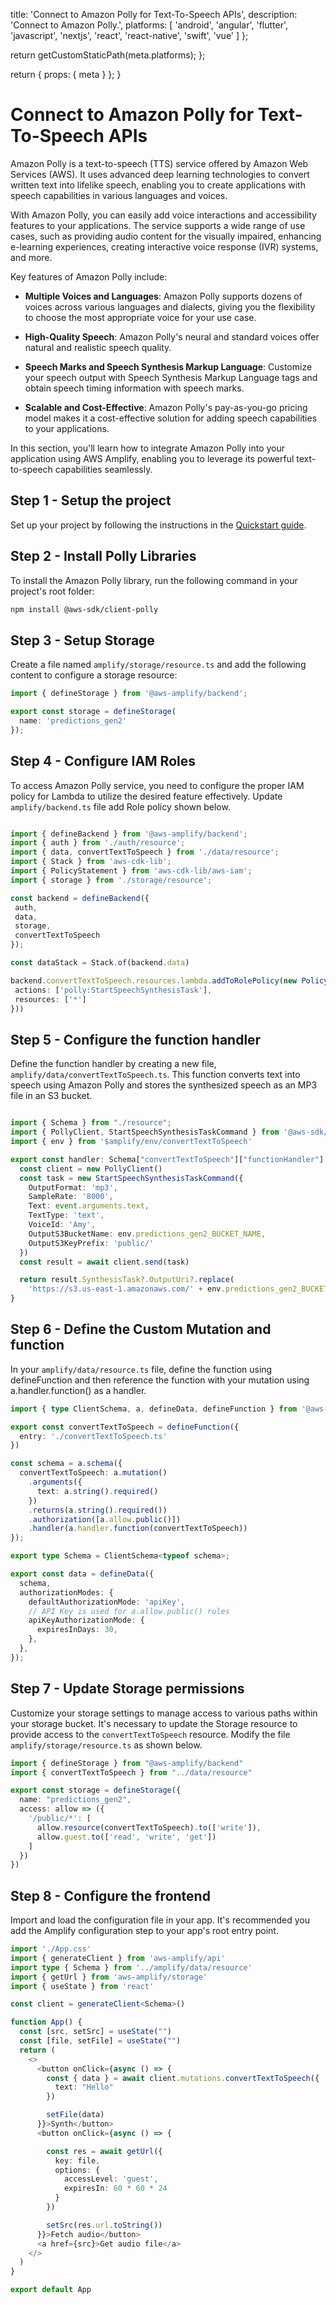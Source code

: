 
  title: 'Connect to Amazon Polly for Text-To-Speech APIs',
  description:
    'Connect to Amazon Polly.',
  platforms: [
    'android',
    'angular',
    'flutter',
    'javascript',
    'nextjs',
    'react',
    'react-native',
    'swift',
    'vue'
  ]
};

  return getCustomStaticPath(meta.platforms);
};

  return {
    props: {
      meta
    }
  };
}

# Connect to Amazon Polly for Text-To-Speech APIs

Amazon Polly is a text-to-speech (TTS) service offered by Amazon Web Services (AWS). It uses advanced deep learning technologies to convert written text into lifelike speech, enabling you to create applications with speech capabilities in various languages and voices.

With Amazon Polly, you can easily add voice interactions and accessibility features to your applications. The service supports a wide range of use cases, such as providing audio content for the visually impaired, enhancing e-learning experiences, creating interactive voice response (IVR) systems, and more.

Key features of Amazon Polly include:

- **Multiple Voices and Languages**: Amazon Polly supports dozens of voices across various languages and dialects, giving you the flexibility to choose the most appropriate voice for your use case.

- **High-Quality Speech**: Amazon Polly's neural and standard voices offer natural and realistic speech quality.

- **Speech Marks and Speech Synthesis Markup Language**: Customize your speech output with Speech Synthesis Markup Language tags and obtain speech timing information with speech marks.

- **Scalable and Cost-Effective**: Amazon Polly's pay-as-you-go pricing model makes it a cost-effective solution for adding speech capabilities to your applications.

In this section, you'll learn how to integrate Amazon Polly into your application using AWS Amplify, enabling you to leverage its powerful text-to-speech capabilities seamlessly.

## Step 1 - Setup the project

Set up your project by following the instructions in the [Quickstart guide](/[platform]/start/quickstart/). 

## Step 2 - Install Polly Libraries
 To install the Amazon Polly library, run the following command in your project's root folder:

```bash
npm install @aws-sdk/client-polly

```

## Step 3 - Setup Storage

Create a file named `amplify/storage/resource.ts` and add the following content to configure a storage resource:


```ts title="amplify/storage/resource.ts"
import { defineStorage } from '@aws-amplify/backend';

export const storage = defineStorage(
  name: 'predictions_gen2'
});

```

## Step 4 - Configure IAM Roles

 To access Amazon Polly service, you need to configure the proper IAM policy for Lambda to utilize the desired feature effectively. Update `amplify/backend.ts` file add Role policy shown below.

 ```ts title= "amplify/backend.ts"

import { defineBackend } from '@aws-amplify/backend';
import { auth } from './auth/resource';
import { data, convertTextToSpeech } from './data/resource';
import { Stack } from 'aws-cdk-lib';
import { PolicyStatement } from 'aws-cdk-lib/aws-iam';
import { storage } from './storage/resource';

const backend = defineBackend({
  auth,
  data,
  storage,
  convertTextToSpeech
});

const dataStack = Stack.of(backend.data)

backend.convertTextToSpeech.resources.lambda.addToRolePolicy(new PolicyStatement({
  actions: ['polly:StartSpeechSynthesisTask'],
  resources: ['*']
}))

```
## Step 5 - Configure the function handler 

Define the function handler by creating a new file, `amplify/data/convertTextToSpeech.ts`. This function converts text into speech using Amazon Polly and stores the synthesized speech as an MP3 file in an S3 bucket.

```ts title="amplify/data/convertTextToSpeech.ts"

import { Schema } from "./resource";
import { PollyClient, StartSpeechSynthesisTaskCommand } from '@aws-sdk/client-polly'
import { env } from '$amplify/env/convertTextToSpeech'

export const handler: Schema["convertTextToSpeech"]["functionHandler"] = async (event) => {
  const client = new PollyClient()
  const task = new StartSpeechSynthesisTaskCommand({
    OutputFormat: 'mp3',
    SampleRate: '8000',
    Text: event.arguments.text,
    TextType: 'text',
    VoiceId: 'Amy',
    OutputS3BucketName: env.predictions_gen2_BUCKET_NAME,
    OutputS3KeyPrefix: 'public/'
  })
  const result = await client.send(task)

  return result.SynthesisTask?.OutputUri?.replace(
    'https://s3.us-east-1.amazonaws.com/' + env.predictions_gen2_BUCKET_NAME + '/public/', "") ?? ""
}

```

## Step 6 - Define the Custom Mutation and function

In your `amplify/data/resource.ts` file, define the function using defineFunction and then reference the function with your mutation using a.handler.function() as a handler.

```ts title="amplify/data/resource.ts"
import { type ClientSchema, a, defineData, defineFunction } from '@aws-amplify/backend';

export const convertTextToSpeech = defineFunction({
  entry: './convertTextToSpeech.ts'
})

const schema = a.schema({
  convertTextToSpeech: a.mutation()
    .arguments({
      text: a.string().required()
    })
    .returns(a.string().required())
    .authorization([a.allow.public()])
    .handler(a.handler.function(convertTextToSpeech))
});

export type Schema = ClientSchema<typeof schema>;

export const data = defineData({
  schema,
  authorizationModes: {
    defaultAuthorizationMode: 'apiKey',
    // API Key is used for a.allow.public() rules
    apiKeyAuthorizationMode: {
      expiresInDays: 30,
    },
  },
});


```
## Step 7 - Update Storage permissions

Customize your storage settings to manage access to various paths within your storage bucket. It's necessary to update the Storage resource to provide access to the `convertTextToSpeech` resource. Modify the file `amplify/storage/resource.ts` as shown below.

```ts title="amplify/storage/resource.ts"
import { defineStorage } from "@aws-amplify/backend"
import { convertTextToSpeech } from "../data/resource"

export const storage = defineStorage({
  name: "predictions_gen2",
  access: allow => ({
    '/public/*': [
      allow.resource(convertTextToSpeech).to(['write']),
      allow.guest.to(['read', 'write', 'get'])
    ]
  })
})
```

## Step 8 - Configure the frontend

Import and load the configuration file in your app. It's recommended you add the Amplify configuration step to your app's root entry point. 

```ts title="App.tsx"
import './App.css'
import { generateClient } from 'aws-amplify/api'
import type { Schema } from '../amplify/data/resource'
import { getUrl } from 'aws-amplify/storage'
import { useState } from 'react'

const client = generateClient<Schema>()

function App() {
  const [src, setSrc] = useState("")
  const [file, setFile] = useState("")
  return (
    <>
      <button onClick={async () => {
        const { data } = await client.mutations.convertTextToSpeech({
          text: "Hello"
        })

        setFile(data)
      }}>Synth</button>
      <button onClick={async () => {

        const res = await getUrl({
          key: file,
          options: {
            accessLevel: 'guest',
            expiresIn: 60 * 60 * 24
          }
        })

        setSrc(res.url.toString())
      }}>Fetch audio</button>
      <a href={src}>Get audio file</a>
    </>
  )
}

export default App

```

